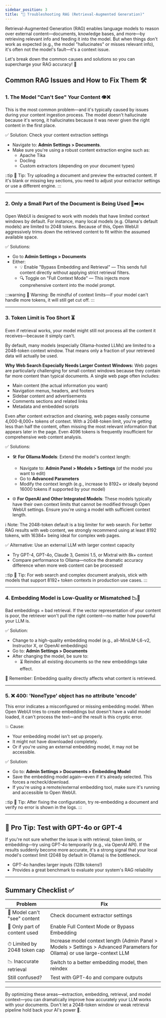 ```yaml
---
sidebar_position: 3
title: "🧠 Troubleshooting RAG (Retrieval-Augmented Generation)"
---
```


Retrieval-Augmented Generation (RAG) enables language models to reason over external content—documents, knowledge bases, and more—by retrieving relevant info and feeding it into the model. But when things don't work as expected (e.g., the model "hallucinates" or misses relevant info), it's often not the model's fault—it's a context issue.

Let's break down the common causes and solutions so you can supercharge your RAG accuracy! 🚀

## Common RAG Issues and How to Fix Them 🛠️

### 1. The Model "Can't See" Your Content 👁️❌

This is the most common problem—and it's typically caused by issues during your content ingestion process. The model doesn't hallucinate because it's wrong, it hallucinates because it was never given the right content in the first place.

✅ Solution: Check your content extraction settings

- Navigate to: **Admin Settings > Documents**.
- Make sure you're using a robust content extraction engine such as:
  - Apache Tika
  - Docling
  - Custom extractors (depending on your document types)

::tip
📌 Tip: Try uploading a document and preview the extracted content. If it's blank or missing key sections, you need to adjust your extractor settings or use a different engine.
:::

---

### 2. Only a Small Part of the Document is Being Used 📄➡️✂️

Open WebUI is designed to work with models that have limited context windows by default. For instance, many local models (e.g. Ollama's default models) are limited to 2048 tokens. Because of this, Open WebUI aggressively trims down the retrieved content to fit within the assumed available space.

✅ Solutions:

- Go to **Admin Settings > Documents**
- Either:
  - 💡 Enable "Bypass Embedding and Retrieval" — This sends full content directly without applying strict retrieval filters.
  - 🔍 Toggle on "Full Context Mode" — This injects more comprehensive content into the model prompt.

:::warning
📌 Warning: Be mindful of context limits—if your model can't handle more tokens, it will still get cut off.
:::

---

### 3. Token Limit is Too Short ⏳

Even if retrieval works, your model might still not process all the content it receives—because it simply can't.

By default, many models (especially Ollama-hosted LLMs) are limited to a 2048-token context window. That means only a fraction of your retrieved data will actually be used.

**Why Web Search Especially Needs Larger Context Windows:**
Web pages are particularly challenging for small context windows because they contain far more content than typical documents. A single web page often includes:
- Main content (the actual information you want)
- Navigation menus, headers, and footers
- Sidebar content and advertisements
- Comments sections and related links
- Metadata and embedded scripts

Even after content extraction and cleaning, web pages easily consume 4,000-8,000+ tokens of context. With a 2048-token limit, you're getting less than half the content, often missing the most relevant information that appears later in the page. Even 4096 tokens is frequently insufficient for comprehensive web content analysis.

✅ Solutions:

- 🛠️ **For Ollama Models**: Extend the model's context length:
  - Navigate to: **Admin Panel > Models > Settings** (of the model you want to edit)
  - Go to **Advanced Parameters**
  - Modify the context length (e.g., increase to 8192+ or ideally beyond 16000 tokens if supported by your model)

- 🌐 **For OpenAI and Other Integrated Models**: These models typically have their own context limits that cannot be modified through Open WebUI settings. Ensure you're using a model with sufficient context length.

ℹ️ Note: The 2048-token default is a big limiter for web search. For better RAG results with web content, we strongly recommend using at least 8192 tokens, with 16384+ being ideal for complex web pages.

✅ Alternative: Use an external LLM with larger context capacity

- Try GPT-4, GPT-4o, Claude 3, Gemini 1.5, or Mixtral with 8k+ context
- Compare performance to Ollama—notice the dramatic accuracy difference when more web content can be processed!

::tip
📌 Tip: For web search and complex document analysis, stick with models that support 8192+ token contexts in production use cases.
:::

---

### 4. Embedding Model is Low-Quality or Mismatched 📉🧠

Bad embeddings = bad retrieval. If the vector representation of your content is poor, the retriever won't pull the right content—no matter how powerful your LLM is.

✅ Solution:

- Change to a high-quality embedding model (e.g., all-MiniLM-L6-v2, Instructor X, or OpenAI embeddings)
- Go to: **Admin Settings > Documents**
- After changing the model, be sure to:
  - ⏳ Reindex all existing documents so the new embeddings take effect.

📌 Remember: Embedding quality directly affects what content is retrieved.

---

### 5. ❌ 400: 'NoneType' object has no attribute 'encode'

This error indicates a misconfigured or missing embedding model. When Open WebUI tries to create embeddings but doesn't have a valid model loaded, it can't process the text—and the result is this cryptic error.

💥 Cause:
- Your embedding model isn't set up properly.
- It might not have downloaded completely.
- Or if you're using an external embedding model, it may not be accessible.

✅ Solution:

- Go to: **Admin Settings > Documents > Embedding Model**
- Save the embedding model again—even if it's already selected. This forces a recheck/download.
- If you're using a remote/external embedding tool, make sure it's running and accessible to Open WebUI.

::tip
📌 Tip: After fixing the configuration, try re-embedding a document and verify no error is shown in the logs.
:::

---

## 🧪 Pro Tip: Test with GPT-4o or GPT-4

If you're not sure whether the issue is with retrieval, token limits, or embedding—try using GPT-4o temporarily (e.g., via OpenAI API). If the results suddenly become more accurate, it's a strong signal that your local model's context limit (2048 by default in Ollama) is the bottleneck.

- GPT-4o handles larger inputs (128k tokens!)
- Provides a great benchmark to evaluate your system's RAG reliability

---

## Summary Checklist ✅

| Problem | Fix |
|--------|------|
| 🤔 Model can't "see" content | Check document extractor settings |
| 🧹 Only part of content used | Enable Full Context Mode or Bypass Embedding |
| ⏱ Limited by 2048 token cap | Increase model context length (Admin Panel > Models > Settings > Advanced Parameters for Ollama) or use large-context LLM |
| 📉 Inaccurate retrieval | Switch to a better embedding model, then reindex |
| Still confused? | Test with GPT-4o and compare outputs |

---

By optimizing these areas—extraction, embedding, retrieval, and model context—you can dramatically improve how accurately your LLM works with your documents. Don't let a 2048-token window or weak retrieval pipeline hold back your AI's power 🎯.
